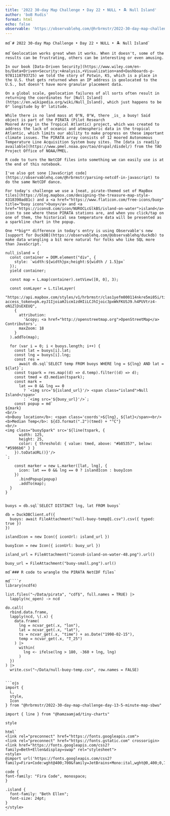 ```yaml
---
title: '2022 30-day Map Challenge • Day 22 • NULL • 🏝️ Null Island'
author: 'boB Rudis'
format: html
echo: false
observable: 'https://observablehq.com/@hrbrmstr/2022-30-day-map-challenge-day-22-null-null-island'
---
```


```ojs
md`# 2022 30-day Map Challenge • Day 22 • NULL • 🏝️ Null Island`
```

```ojs
md`Geolocation works great when it works. When it doesn't, some of the results can be frustrating, others can be interesting or even amusing. 

In our book [Data-Driven Security](https://www.wiley.com/en-bs/Data+Driven+Security:+Analysis,+Visualization+and+Dashboards-p-9781118793725) we told the story of Potwin, KS, which is a place in the U.S. that gets returned when an IP address is geolocated to the U.S., but doesn't have more granular placement data.

On a global scale, geolocation failures of all sorts often result in returning the coordinates for [Null Island](https://en.wikipedia.org/wiki/Null_Island), which just happens to be 0° longitude by 0° latitude. 

While there is no land mass at 0°N, 0°W, there _is_ a buoy! Said object is part of the PIRATA (Pilot Research
Moored Array in the Tropical Atlantic) project, which was created to address the lack of oceanic and atmospheric data in the tropical Atlantic, which limits our ability to make progress on these important climate issues. The PIRATA array consists of 12 moored Autonomous Temperature Line Acquisition System buoy sites. The [data is readily available](https://www.pmel.noaa.gov/tao/drupal/disdel/) from the TAO Project Office of NOAA/PMEL.

R code to turn the NetCDF files into something we can easily use is at the end of this notebook.

I've also got sone [JavaScript code](https://observablehq.com/@hrbrmstr/parsing-netcdf-in-javascript) to do the same NetCDF dance.

For today's challenge we use a [neat, pirate-themed set of MapBox tiles](https://blog.mapbox.com/designing-the-treasure-map-style-4318390ad81c) and a <a href="https://www.flaticon.com/free-icons/buoy" title="buoy icons">buoy</a> and <a href="https://icons8.com/icon/NUROCLcGlkBS/island-on-water">island</a> icon to see where these PIRATA stations are, and when you click/tap on one of them, the historical sea temperature data will be presented as a sparkline chart in the popup.

One **big** difference in today's entry is using Observable's new [support for DuckDB](https://observablehq.com/@observablehq/duckdb) to make data wrangling a bit more natural for folks who like SQL more than JavaScript.`
```

```ojs
null_island = {
  const container = DOM.element("div", {
    style: `width:${width}px;height:${width / 1.5}px`
  });
  yield container;

  const map = L.map(container).setView([0, 0], 3);

  const osmLayer = L.tileLayer(
    "https://api.mapbox.com/styles/v1/hrbrmstr/clas1yefm000114nkre5mi05i/tiles/256/{z}/{x}/{y}@2x?access_token=pk.eyJ1IjoiaHJicm1zdHIiLCJhIjoic3pxWkFKUSJ9.h4PUVtrz4-oN1ZlDsEXEUQ",
    {
      attribution:
        '&copy; <a href="http://openstreetmap.org">OpenStreetMap</a> Contributors',
      maxZoom: 18
    }
  ).addTo(map);

  for (var i = 0; i < buoys.length; i++) {
    const lat = buoys[i].lat;
    const lng = buoys[i].lng;
    const res =
      await db.sql`SELECT temp FROM buoys WHERE lng = ${lng} AND lat = ${lat}`;
    const tspark = res.map((d) => d.temp).filter((d) => d);
    const tmed = d3.median(tspark);
    const mark =
      lat == 0 && lng == 0
        ? `<img src='${island_url}'/> <span class="island">Null Island</span>`
        : `<img src='${buoy_url}'/>`;
    const popup = md`
${mark}
<br/>
<b>Buoy location</b>: <span class='coords'>${lng}, ${lat}</span><br/>
<b>Median Temp</b>: ${d3.format(".2")(tmed) + "°C"}
<br/>
<img class="buoySpark" src='${line(tspark, {
      width: 125,
      height: 25,
      color: { threshold: { value: tmed, above: "#b85357", below: "#5986b6" } }
    }).toDataURL()}'/>
`;

    const marker = new L.marker([lat, lng], {
      icon: lat == 0 && lng == 0 ? islandIcon : buoyIcon
    })
      .bindPopup(popup)
      .addTo(map);
  }
}
```

```ojs

```

```ojs
buoys = db.sql`SELECT DISTINCT lng, lat FROM buoys`
```

```ojs
db = DuckDBClient.of({
  buoys: await FileAttachment("null-buoy-temp@1.csv").csv({ typed: true })
})
```

```ojs
islandIcon = new Icon({ iconUrl: island_url })
```

```ojs
buoyIcon = new Icon({ iconUrl: buoy_url })
```

```ojs
island_url = FileAttachment("icons8-island-on-water-48.png").url()
```

```ojs
buoy_url = FileAttachment("buoy-small.png").url()
```

```ojs
md`### R code to wrangle the PIRATA NetCDF files`
```

```ojs
md````r
library(ncdf4) 

list.files("~/Data/pirata", "cdf$", full.names = TRUE) |> 
  lapply(nc_open) -> ncd

do.call(
  rbind.data.frame,
  lapply(ncd, \(.x) {
    data.frame(
      lng = ncvar_get(.x, "lon"),
      lat = ncvar_get(.x, "lat"),
      ts = ncvar_get(.x, "time") + as.Date("1998-02-15"),
      temp = ncvar_get(.x, "T_25")
    ) |> 
      within(
        lng <- ifelse(lng > 180, -360 + lng, lng)
      )
  })
) |> 
  write.csv("~/Data/null-buoy-temp.csv", row.names = FALSE)
````
```

```ojs
import {
  L,
  style,
  Icon
} from "@hrbrmstr/2022-30-day-map-challenge-day-13-5-minute-map-sbwu"
```

```ojs
import { line } from "@hamzaamjad/tiny-charts"
```

```ojs
style
```

```ojs
html`
<link rel="preconnect" href="https://fonts.googleapis.com">
<link rel="preconnect" href="https://fonts.gstatic.com" crossorigin>
<link href="https://fonts.googleapis.com/css2?family=Beth+Ellen&display=swap" rel="stylesheet">
<style>
@import url('https://fonts.googleapis.com/css2?family=Fira+Code:wght@400;700&family=JetBrains+Mono:ital,wght@0,400;0,700;1,400;1,700&display=swap');

code {
font-family: "Fira Code", monospace;
}

.island {
  font-family: "Beth Ellen";
  font-size: 24pt;
}
</style>
`
```

